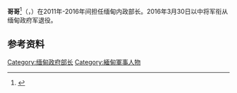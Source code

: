{{Infobox minister
| honorific-prefix = [[中将|中将]]
| name        = 哥哥
| honorific-suffix = 
| original_name               = {{nobold|{{my|ကိုကို}}}}
| office = 缅甸内政部长
| term_start  = 2011年3月30日
| term_end    = 2016年3月30日
| predecessor = 
| successor   = 
| party = 
| birth_date  = {{birth date and age|1956|3|10|df=y}}
| birth_place = [[缅甸|缅甸]][[曼德勒|曼德勒]]
| death_date  = <!-- {{Death date and age|YYYY|MM|DD|YYYY|MM|DD}} (death date then birth date) -->
| death_place = 
| nationality = [[缅甸|缅甸]]
| other_names = 
| known_for   = 
| occupation  = 
| spouse      = 
| children    = 
| alma_mater          = 
| religion            = 
| allegiance          = 
| branch              = 
| serviceyears        = 
| rank                = 
| unit                = 
| commands            = 
| battles             = 
| awards              = 
}}
'''哥哥'''<ref>{{Cite web |url = http://www.gov.cn/ldhd/2011-10/30/content_1981771.htm |title = 孟建柱在钓鱼台国宾馆会见缅甸内政部部长哥哥 |author = 宋岩 |date = 2011-10-30 |publisher = 中国政府网 |language = zh-cn |accessdate = 2020-10-21 |archive-date = 2012-01-01 |archive-url = https://web.archive.org/web/20120101195533/http://www.gov.cn/ldhd/2011-10/30/content_1981771.htm |dead-url = no }}</ref>（{{lang-my|ကိုကို}}，{{bd|1956年|3月10日|||}}）在2011年-2016年间担任缅甸内政部长。2016年3月30日以中将军衔从缅甸政府军退役。

== 参考资料 ==
{{Reflist}}
{{Asia-poli-bio-stub}}
{{Authority control}}
[[Category:缅甸政府部长|Category:缅甸政府部长]]
[[Category:緬甸軍事人物|Category:緬甸軍事人物]]